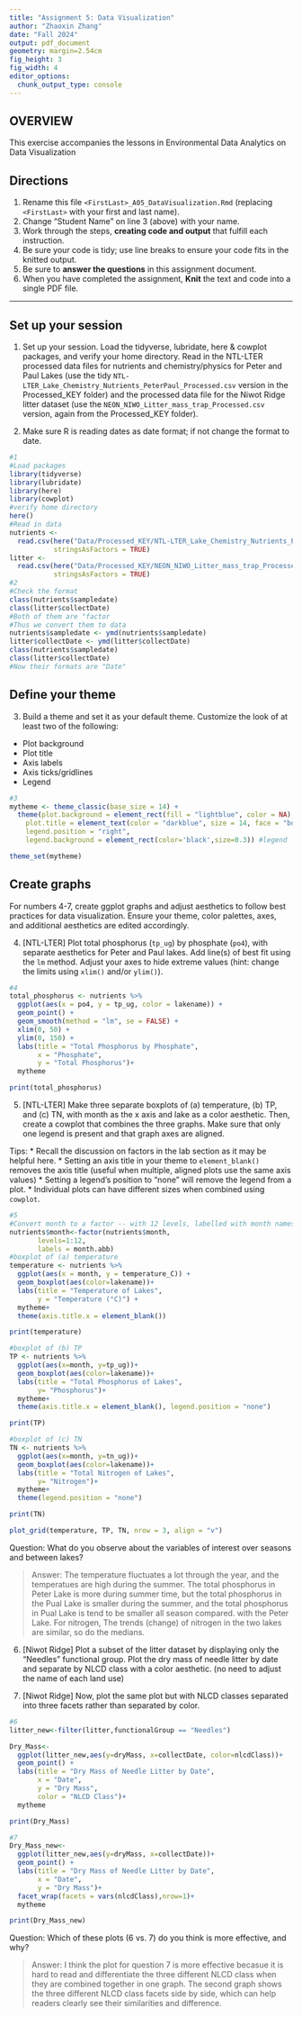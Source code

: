 ```yaml
---
title: "Assignment 5: Data Visualization"
author: "Zhaoxin Zhang"
date: "Fall 2024"
output: pdf_document
geometry: margin=2.54cm
fig_height: 3
fig_width: 4
editor_options: 
  chunk_output_type: console
---
```


## OVERVIEW

This exercise accompanies the lessons in Environmental Data Analytics on Data Visualization 

## Directions
1. Rename this file `<FirstLast>_A05_DataVisualization.Rmd` (replacing `<FirstLast>` with your first and last name).
2. Change "Student Name" on line 3 (above) with your name.
3. Work through the steps, **creating code and output** that fulfill each instruction.
4. Be sure your code is tidy; use line breaks to ensure your code fits in the knitted output.
5. Be sure to **answer the questions** in this assignment document.
6. When you have completed the assignment, **Knit** the text and code into a single PDF file.

---

## Set up your session 

1. Set up your session. Load the tidyverse, lubridate, here & cowplot packages, and verify your home directory. Read in the NTL-LTER processed data files for nutrients and chemistry/physics for Peter and Paul Lakes (use the tidy `NTL-LTER_Lake_Chemistry_Nutrients_PeterPaul_Processed.csv` version in the Processed_KEY folder) and the processed data file for the Niwot Ridge litter dataset (use the `NEON_NIWO_Litter_mass_trap_Processed.csv` version, again from the Processed_KEY folder). 

2. Make sure R is reading dates as date format; if not change the format to date.

```r
#1 
#Load packages
library(tidyverse)
library(lubridate)
library(here)
library(cowplot)
#verify home directory
here() 
#Read in data
nutrients <- 
  read.csv(here("Data/Processed_KEY/NTL-LTER_Lake_Chemistry_Nutrients_PeterPaul_Processed.csv"), 
           stringsAsFactors = TRUE)
litter <- 
  read.csv(here("Data/Processed_KEY/NEON_NIWO_Litter_mass_trap_Processed.csv"), 
           stringsAsFactors = TRUE)
#2 
#Check the format
class(nutrients$sampledate)
class(litter$collectDate)
#Both of them are "factor
#Thus we convert them to data
nutrients$sampledate <- ymd(nutrients$sampledate)
litter$collectDate <- ymd(litter$collectDate)
class(nutrients$sampledate)
class(litter$collectDate)
#Now their formats are "Date"
```
## Define your theme
3. Build a theme and set it as your default theme. Customize the look of at least two of the following: 
 * Plot background
 * Plot title
 * Axis labels
 * Axis ticks/gridlines
 * Legend

```r
#3
mytheme <- theme_classic(base_size = 14) +
  theme(plot.background = element_rect(fill = "lightblue", color = NA), #plot background 
    plot.title = element_text(color = "darkblue", size = 14, face = "bold"), #plot title
    legend.position = "right",
    legend.background = element_rect(color='black',size=0.3)) #legend

theme_set(mytheme)

```

## Create graphs
For numbers 4-7, create ggplot graphs and adjust aesthetics to follow best practices for data visualization. Ensure your theme, color palettes, axes, and additional aesthetics are edited accordingly.

4. [NTL-LTER] Plot total phosphorus (`tp_ug`) by phosphate (`po4`), with separate aesthetics for Peter and Paul lakes. Add line(s) of best fit using the `lm` method. Adjust your axes to hide extreme values (hint: change the limits using `xlim()` and/or `ylim()`).

```r
#4 
total_phosphorus <- nutrients %>% 
  ggplot(aes(x = po4, y = tp_ug, color = lakename)) + 
  geom_point() +
  geom_smooth(method = "lm", se = FALSE) +
  xlim(0, 50) + 
  ylim(0, 150) + 
  labs(title = "Total Phosphorus by Phosphate",
       x = "Phosphate",
       y = "Total Phosphorus")+
  mytheme

print(total_phosphorus)  
```


5. [NTL-LTER] Make three separate boxplots of (a) temperature, (b) TP, and (c) TN, with month as the x axis and lake as a color aesthetic. Then, create a cowplot that combines the three graphs. Make sure that only one legend is present and that graph axes are aligned. 

Tips:
* Recall the discussion on factors in the lab section as it may be helpful here. 
* Setting an axis title in your theme to `element_blank()` removes the axis title (useful when multiple, aligned plots use the same axis values)
* Setting a legend's position to "none" will remove the legend from a plot.
* Individual plots can have different sizes when combined using `cowplot`.

```r
#5 
#Convert month to a factor -- with 12 levels, labelled with month names
nutrients$month<-factor(nutrients$month,
       levels=1:12,
       labels = month.abb)
#boxplot of (a) temperature
temperature <- nutrients %>% 
  ggplot(aes(x = month, y = temperature_C)) +
  geom_boxplot(aes(color=lakename))+
  labs(title = "Temperature of Lakes",
       y = "Temperature (°C)") +
  mytheme+
  theme(axis.title.x = element_blank())

print(temperature)

#boxplot of (b) TP
TP <- nutrients %>%
  ggplot(aes(x=month, y=tp_ug))+
  geom_boxplot(aes(color=lakename))+
  labs(title = "Total Phosphorus of Lakes",
       y= "Phosphorus")+
  mytheme+
  theme(axis.title.x = element_blank(), legend.position = "none")

print(TP)

#boxplot of (c) TN
TN <- nutrients %>%
  ggplot(aes(x=month, y=tn_ug))+
  geom_boxplot(aes(color=lakename))+
  labs(title = "Total Nitrogen of Lakes",
       y= "Nitrogen")+
  mytheme+
  theme(legend.position = "none")

print(TN)

plot_grid(temperature, TP, TN, nrow = 3, align = "v")

```

Question: What do you observe about the variables of interest over seasons and between lakes? 

> Answer: The temperature fluctuates a lot through the year, and the temperatues are high
during the summer. The total phosphorus in Peter Lake is more during summer time, but the 
total phosphorus in the Pual Lake is smaller during the summer, and the total phosphorus in Pual Lake
is tend to be smaller all season compared. with the Peter Lake. For nitrogen, The trends (change) of nitrogen
in the two lakes are similar, so do the medians. 

6. [Niwot Ridge] Plot a subset of the litter dataset by displaying only the "Needles" functional group. Plot the dry mass of needle litter by date and separate by NLCD class with a color aesthetic. (no need to adjust the name of each land use)

7. [Niwot Ridge] Now, plot the same plot but with NLCD classes separated into three facets rather than separated by color. 

```r
#6
litter_new<-filter(litter,functionalGroup == "Needles")

Dry_Mass<-
  ggplot(litter_new,aes(y=dryMass, x=collectDate, color=nlcdClass))+
  geom_point() +
  labs(title = "Dry Mass of Needle Litter by Date",
       x = "Date",
       y = "Dry Mass",
       color = "NLCD Class")+
  mytheme

print(Dry_Mass)

#7
Dry_Mass_new<-
  ggplot(litter_new,aes(y=dryMass, x=collectDate))+
  geom_point() +
  labs(title = "Dry Mass of Needle Litter by Date",
       x = "Date",
       y = "Dry Mass")+
  facet_wrap(facets = vars(nlcdClass),nrow=1)+
  mytheme

print(Dry_Mass_new)

```
Question: Which of these plots (6 vs. 7) do you think is more effective, and why? 

> Answer: I think the plot for question 7 is more effective becasue it is hard to read
and differentiate the three different NLCD class when they are combined together in one
graph. The second graph shows the three different NLCD class facets side by side, 
which can help readers clearly see their similarities and difference.